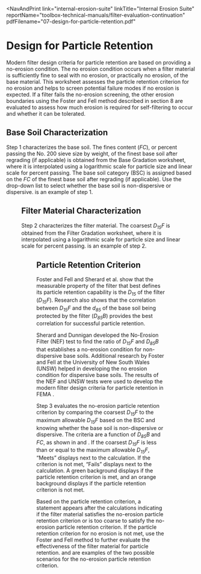 
<NavAndPrint 
  link="internal-erosion-suite" 
  linkTitle="Internal Erosion Suite" 
  reportName="toolbox-technical-manuals/filter-evaluation-continuation" 
  pdfFilename="07-design-for-particle-retention.pdf"
></NavAndPrint>

# Design for Particle Retention

Modern filter design criteria for particle retention are based on providing a no-erosion condition. The no erosion condition occurs when a filter material is sufficiently fine to seal with no erosion,
or practically no erosion, of the base material. This worksheet assesses the particle retention criterion for no erosion and helps to screen potential failure modes if no erosion is expected. If a filter
fails the no-erosion screening, the other erosion boundaries using the Foster and Fell <Citation citationKey="FosterFell2001" bibFile="/bibliographies/107-bib.json" /> method described in section 8 are
evaluated to assess how much erosion is required for self-filtering to occur and whether it can be tolerated.

## Base Soil Characterization

Step 1 characterizes the base soil. The fines content (_FC_), or percent passing the No. 200 sieve size by weight, of the finest base soil after regrading (if applicable) is obtained from the Base
Gradation worksheet, where it is interpolated using a logarithmic scale for particle size and linear scale for percent passing. The base soil category (BSC) is assigned based on the _FC_ of the
finest base soil after regrading (if applicable). Use the drop-down list to select whether the base soil is non-dispersive or dispersive. <FigReference parentDocId="107" figKey="base-soil-characterization" />
is an example of step 1.

<Figure
  parentDocId="107"
  docId="07-design-for-particle-retention.mdx"
  figKey="base-soil-characterization"
  src={addBaseUrl("/figures/toolbox-technical-manuals/filter-evaluation-continuation/figure19.png")}
  alt="Step 1 of Particle Retention worksheet: Base soil characterization."
  caption="Step 1 of Particle Retention worksheet: Base soil characterization."
/>

## Filter Material Characterization

Step 2 characterizes the filter material. The coarsest _D<sub>15</sub>F_ is obtained from the Filter Gradation worksheet, where it is interpolated using a logarithmic scale for particle size and linear
scale for percent passing. <FigReference parentDocId="107" figKey="filter-material-characterization" /> is an example of step 2.

<Figure
  parentDocId="107"
  docId="07-design-for-particle-retention.mdx"
  figKey="filter-material-characterization"
  src={addBaseUrl("/figures/toolbox-technical-manuals/filter-evaluation-continuation/figure20.png")}
  alt="Step 2 of Particle Retention worksheet: Filter material characterization."
  caption="Step 2 of Particle Retention worksheet: Filter material characterization."
/>

## Particle Retention Criterion

Foster and Fell <Citation citationKey="FosterFell2001" bibFile="/bibliographies/107-bib.json" /> and Sherard et al. <Citation citationKey="Sherard1984" bibFile="/bibliographies/107-bib.json" /> show
that the measurable property of the filter that best defines its particle retention capability is the _D<sub>15</sub>_ of the filter (_D<sub>15</sub>F_). Research also shows that the correlation
between _D<sub>15</sub>F_ and the _d<sub>85</sub>_ of the base soil being protected by the filter (_D<sub>85</sub>B_) provides the best correlation for successful particle retention.

Sherard and Dunnigan <Citation citationKey="Sherard1985" bibFile="/bibliographies/107-bib.json" /> developed the No-Erosion Filter (NEF) test to find the ratio of _D<sub>15</sub>F_ and _D<sub>85</sub>B_
that establishes a no-erosion condition for non-dispersive base soils. Additional research by Foster and Fell <Citation citationKey="FosterFell2001" bibFile="/bibliographies/107-bib.json" /> at the
University of New South Wales (UNSW) helped in developing the no erosion condition for dispersive base soils. The results of the NEF and UNSW tests were used to develop the modern filter design criteria
for particle retention in FEMA <Citation citationKey="FEMA2011" bibFile="/bibliographies/107-bib.json" />.

Step 3 evaluates the no-erosion particle retention criterion by comparing the coarsest _D<sub>15</sub>F_ to the maximum allowable _D<sub>15</sub>F_ based on the BSC and knowing whether the base soil
is non-dispersive or dispersive. The criteria are a function of _D<sub>85</sub>B_ and _FC_, as shown in <FigReference parentDocId="107" figKey="particle-retention-not-met" />
and <FigReference parentDocId="107" figKey="particle-retention-met" />. If the coarsest _D<sub>15</sub>F_ is less than or equal to the maximum allowable _D<sub>15</sub>F_, “Meets” displays next to the
calculation. If the criterion is not met, “Fails” displays next to the calculation. A green background displays if the particle retention criterion is met, and an orange background displays if the
particle retention criterion is not met.

Based on the particle retention criterion, a statement appears after the calculations indicating if the filter material satisfies the no-erosion particle retention criterion or is too coarse to satisfy
the no-erosion particle retention criterion. If the particle retention criterion for no erosion is not met, use the Foster and Fell <Citation citationKey="FosterFell2001" bibFile="/bibliographies/107-bib.json" />
method to further evaluate the effectiveness of the filter material for particle retention. <FigReference parentDocId="107" figKey="particle-retention-not-met" />
and <FigReference parentDocId="107" figKey="particle-retention-met" /> are examples of the two possible scenarios for the no-erosion particle retention criterion.

<Figure
  parentDocId="107"
  docId="07-design-for-particle-retention.mdx"
  figKey="particle-retention-not-met"
  src={addBaseUrl("/figures/toolbox-technical-manuals/filter-evaluation-continuation/figure21.png")}
  alt="Step 3 of Particle Retention worksheet: Particle retention criterion not met."
  caption="Step 3 of Particle Retention worksheet: Particle retention criterion not met."
/>

<Figure
  parentDocId="107"
  docId="07-design-for-particle-retention.mdx"
  figKey="particle-retention-met"
  src={addBaseUrl("/figures/toolbox-technical-manuals/filter-evaluation-continuation/figure22.png")}
  alt="Step 3 of Particle Retention worksheet: Particle retention criterion  met."
  caption="Step 3 of Particle Retention worksheet: Particle retention criterion  met."
/>

<CitationFootnote />
